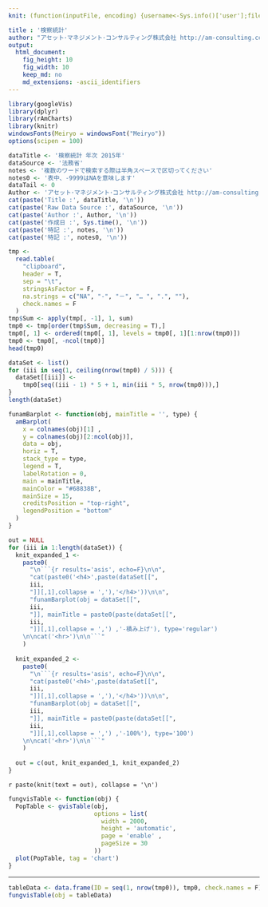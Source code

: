 ```yaml
---
knit: (function(inputFile, encoding) {username<-Sys.info()['user'];fileName<-'defaultPath.csv';pathToFile <-paste0('C:/Users/', username,'/Desktop/pathToCSV/');setwd(pathToFile);buf0<-read.csv(fileName,header = F,skip = 0,stringsAsFactor = F,check.names = F,fileEncoding = 'utf-8');rmarkdown::render(inputFile, encoding = encoding, output_file = paste0('C:/Users/',username,buf0[2,1],'charts/','am-consulting.co.jp-',format(Sys.time(),'%Y-%m-%d-%H-%M-%S'),'.html')) })

title : '検察統計'
author: "アセット･マネジメント･コンサルティング株式会社 http://am-consulting.co.jp"
output: 
  html_document:
    fig_height: 10
    fig_width: 10
    keep_md: no
    md_extensions: -ascii_identifiers 
---
```

<link href="http://knowledgevault.saecanet.com/components/rmarkdown-html.css" rel="stylesheet">
<style>
.main-container {
	max-width: 1000px;
	margin-left: auto;
	margin-right: auto;
}
</style>


```r
library(googleVis)
library(dplyr)
library(rAmCharts)
library(knitr)
windowsFonts(Meiryo = windowsFont("Meiryo"))
options(scipen = 100)
```

```r
dataTitle <- '検察統計 年次 2015年'
dataSource <- '法務省'
notes <- '複数のワードで検索する際は半角スペースで区切ってください'
notes0 <- '表中、-9999はNAを意味します'
dataTail <- 0
Author <- 'アセット･マネジメント･コンサルティング株式会社 http://am-consulting.co.jp'
cat(paste('Title :', dataTitle, '\n'))
cat(paste('Raw Data Source :', dataSource, '\n'))
cat(paste('Author :', Author, '\n'))
cat(paste('作成日 :', Sys.time(), '\n'))
cat(paste('特記 :', notes, '\n'))
cat(paste('特記 :', notes0, '\n'))
```

```r
tmp <-
  read.table(
    "clipboard",
    header = T,
    sep = "\t",
    stringsAsFactor = F,
    na.strings = c("NA", "-", "－", "… ", ".", ""),
    check.names = F
  )
tmp$Sum <- apply(tmp[, -1], 1, sum)
tmp0 <- tmp[order(tmp$Sum, decreasing = T),]
tmp0[, 1] <- ordered(tmp0[, 1], levels = tmp0[, 1][1:nrow(tmp0)])
tmp0 <- tmp0[, -ncol(tmp0)]
head(tmp0)
```

```r
dataSet <- list()
for (iii in seq(1, ceiling(nrow(tmp0) / 5))) {
  dataSet[[iii]] <-
    tmp0[seq((iii - 1) * 5 + 1, min(iii * 5, nrow(tmp0))),]
}
length(dataSet)
```

```r
funamBarplot <- function(obj, mainTitle = '', type) {
  amBarplot(
    x = colnames(obj)[1] ,
    y = colnames(obj)[2:ncol(obj)],
    data = obj,
    horiz = T,
    stack_type = type,
    legend = T,
    labelRotation = 0,
    main = mainTitle,
    mainColor = "#68838B",
    mainSize = 15,
    creditsPosition = "top-right",
    legendPosition = "bottom"
  )
}
```

```r
out = NULL
for (iii in 1:length(dataSet)) {
  knit_expanded_1 <-
    paste0(
      "\n```{r results='asis', echo=F}\n\n",
      "cat(paste0('<h4>',paste(dataSet[[",
      iii,
      "]][,1],collapse = ','),'</h4>'))\n\n",
      "funamBarplot(obj = dataSet[[",
      iii,
      "]], mainTitle = paste0(paste(dataSet[[",
      iii,
      "]][,1],collapse = ',') ,'-積み上げ'), type='regular')
    \n\ncat('<hr>')\n\n```"
    )
  
  knit_expanded_2 <-
    paste0(
      "\n```{r results='asis', echo=F}\n\n",
      "cat(paste0('<h4>',paste(dataSet[[",
      iii,
      "]][,1],collapse = ','),'</h4>'))\n\n",
      "funamBarplot(obj = dataSet[[",
      iii,
      "]], mainTitle = paste0(paste(dataSet[[",
      iii,
      "]][,1],collapse = ',') ,'-100%'), type='100')
    \n\ncat('<hr>')\n\n```"
    )
  
  out = c(out, knit_expanded_1, knit_expanded_2)
}
```
`r paste(knit(text = out), collapse = '\n')`
```r
fungvisTable <- function(obj) {
  PopTable <- gvisTable(obj,
                        options = list(
                          width = 2000,
                          height = 'automatic',
                          page = 'enable' ,
                          pageSize = 30
                        ))
  plot(PopTable, tag = 'chart')
}  
```
<hr>
```r
tableData <- data.frame(ID = seq(1, nrow(tmp0)), tmp0, check.names = F)
fungvisTable(obj = tableData)
```